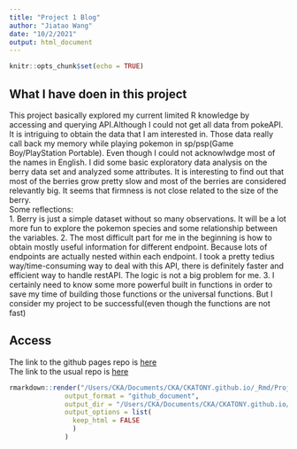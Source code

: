 ```yaml
---
title: "Project 1 Blog"
author: "Jiatao Wang"
date: "10/2/2021"
output: html_document
---
```


```r
knitr::opts_chunk$set(echo = TRUE)
```
## What I have doen in this project 
This project basically explored my current limited R knowledge by accessing and querying API.Although I could not get all data from pokeAPI. It is intriguing to obtain the data that I am interested in. Those data really call back my memory while playing pokemon in sp/psp(Game Boy/PlayStation Portable). Even though I could not acknowlwdge most of the names in English. I did some basic exploratory data analysis on the berry data set and analyzed some attributes. It is interesting to find out that most of the berries grow pretty slow and most of the berries are considered relevantly big. It seems that firmness is not close related to the size of the berry.  
Some reflections:  
1. Berry is just a simple dataset without so many observations. It will be a lot more fun to explore the pokemon species and some relationship between the variables. 
2. The most difficult part for me in the beginning is how to obtain mostly useful information for different endpoint. Because lots of endpoints are actually nested within each endpoint. I took a pretty tedius way/time-consuming way to deal with this API, there is definitely faster and efficient way to handle restAPI. The logic is not a big problem for me. 
3. I certainly need to know some more powerful built in functions in order to save my time of building those functions or the universal functions. But I consider my project to be successful(even though the functions are not fast)  


## Access 
The link to the github pages repo is [here](https://ckatony.github.io/ST558-Project-1-/)  
The link to the usual repo is [here](https://github.com/CKATONY/ST558-Project-1-/tree/main)






```r
rmarkdown::render("/Users/CKA/Documents/CKA/CKATONY.github.io/_Rmd/Project 1 Blog.Rmd", 
              output_format = "github_document", 
              output_dir = "/Users/CKA/Documents/CKA/CKATONY.github.io/_posts",
              output_options = list(
                keep_html = FALSE
                )
              )

```